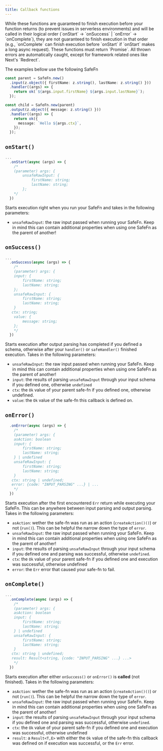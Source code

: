 ```yaml
---
title: Callback functions
---
```


<Callout type="info">
  While these functions are guaranteed to finish execution before your function
  returns (to prevent issues in serverless environments) and will be called in
  their logical order (`onStart` -> `onSuccess` | `onError` -> `onComplete`),
  they are not guaranteed to finish execution in that order (e.g., `onComplete`
  can finish execution before `onStart` if `onStart` makes a long async
  request).
</Callout>
<Callout type="info">
    These functions must return `Promise<void>`. All thrown errors are automatically caught, except for framework related ones like Next's `Redirect`.
</Callout>

The examples bellow use the following SafeFn

```ts
const parent = SafeFn.new()
  .input(z.object({ firstName: z.string(), lastName: z.string() }))
  .handler((args) => {
    return ok(`${args.input.firstName} ${args.input.lastName}`);
  });

const child = SafeFn.new(parent)
  .output(z.object({ message: z.string() }))
  .handler((args) => {
    return ok({
      message: `Hello ${args.ctx}`,
    });
  });
```

## `onStart()`

```ts
...
  .onStart(async (args) => {
    /*
    (parameter) args: {
        unsafeRawInput: {
            firstName: string;
            lastName: string;
        };
    */
  })
```

Starts execution right when you run your SafeFn and takes in the following parameters:

- `unsafeRawInput`: the raw input passed when running your SafeFn. Keep in mind this can contain additional properties when using one SafeFn as the parent of another!

## `onSuccess()`

```ts
...
  .onSuccess(async (args) => {
    /*
    (parameter) args: {
    input: {
        firstName: string;
        lastName: string;
    };
    unsafeRawInput: {
        firstName: string;
        lastName: string;
    }
   ctx: string;
    value: {
        message: string;
    };
    */
  })
```

Starts execution after output parsing has completed if you defined a schema, otherwise after your `handler()` or `safeHandler()` finished execution. Takes in the following parameters:

- `unsafeRawInput`: the raw input passed when running your SafeFn. Keep in mind this can contain additional properties when using one SafeFn as the parent of another!
- `input`: the results of parsing `unsafeRawInput` through your input schema if you defined one, otherwise `undefined`
- `ctx`: the `Ok` value of your parent safe-fn if you defined one, otherwise undefined.
- `value`: the `Ok` value of the safe-fn this callback is defined on.

## `onError()`

```ts
  .onError(async (args) => {
    /*
    (parameter) args: {
    asAction: boolean
    input: {
        firstName: string;
        lastName: string;
    } | undefined
    unsafeRawInput: {
        firstName: string;
        lastName: string;
    }
   ctx: string | undefined;
   error: {code: "INPUT_PARSING" ...} | ...
    */
  })
```

Starts execution after the first encountered `Err` return while executing your SafeFn. This can be anywhere between input parsing and output parsing. Takes in the following parameters:

- `asAction`: wether the safe-fn was run as an action (`createAction()()`) or not (`run()`). This can be helpful the narrow down the type of `error`.
- `unsafeRawInput`: the raw input passed when running your SafeFn. Keep in mind this can contain additional properties when using one SafeFn as the parent of another!
- `input`: the results of parsing `unsafeRawInput` through your input schema if you defined one and parsing was successful, otherwise `undefined`.
- `ctx`: the `Ok` value of your parent safe-fn if you defined one and execution was successful, otherwise undefined
- `error`: the `Err` error that caused your safe-fn to fail.

## `onComplete()`

```ts
...
  .onComplete(async (args) => {
    /*
    (parameter) args: {
    asAction: boolean
    input: {
        firstName: string;
        lastName: string;
    } | undefined
    unsafeRawInput: {
        firstName: string;
        lastName: string;
    }
   ctx: string | undefined;
   result: Result<string, {code: "INPUT_PARSING" ...} ...>
    */
  })
```

Starts execution after either `onSuccess()` or `onError()` is **called** (not finished). Takes in the following parameters:

- `asAction`: wether the safe-fn was run as an action (`createAction()()`) or not (`run()`). This can be helpful the narrow down the type of `error`.
- `unsafeRawInput`: the raw input passed when running your SafeFn. Keep in mind this can contain additional properties when using one SafeFn as the parent of another!
- `input`: the results of parsing `unsafeRawInput` through your input schema if you defined one and parsing was successful, otherwise `undefined`.
- `ctx`: the `Ok` value of your parent safe-fn if you defined one and execution was successful, otherwise undefined
- `result`: a `Result<T,E>` with either the `Ok` value of the safe-fn this callback was defined on if execution was successful, or the `Err` error.

